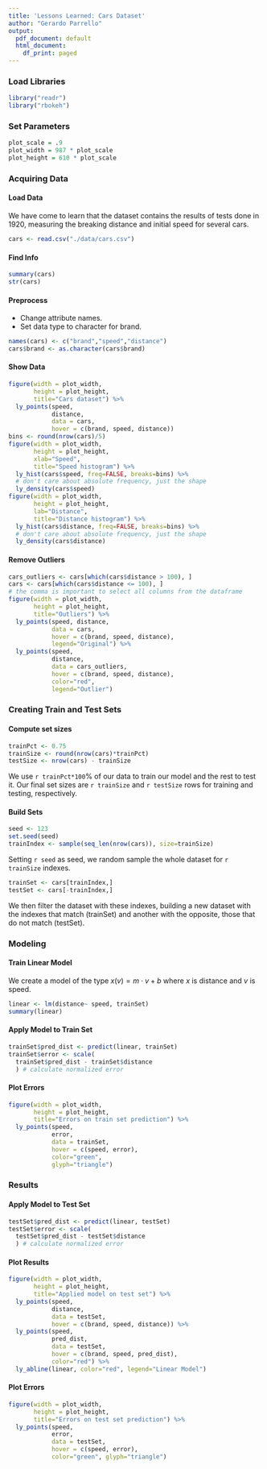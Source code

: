 ```yaml
---
title: 'Lessons Learned: Cars Dataset'
author: "Gerardo Parrello"
output:
  pdf_document: default
  html_document:
    df_print: paged
---
```


### Load Libraries 
```r
library("readr")
library("rbokeh")
```

### Set Parameters
```r
plot_scale = .9
plot_width = 987 * plot_scale
plot_height = 610 * plot_scale
```

### Acquiring Data
#### Load Data
We have come to learn that the dataset contains the results of tests done in 1920, measuring the breaking distance and initial speed for several cars.
```r
cars <- read.csv("./data/cars.csv")
```

#### Find Info
```r
summary(cars)
str(cars)
```

#### Preprocess
- Change attribute names.
- Set data type to character for brand.
```r
names(cars) <- c("brand","speed","distance")
cars$brand <- as.character(cars$brand)
```

#### Show Data
```r
figure(width = plot_width,
       height = plot_height,
       title="Cars dataset") %>%
  ly_points(speed,
            distance,
            data = cars,
            hover = c(brand, speed, distance))
bins <- round(nrow(cars)/5)
figure(width = plot_width,
       height = plot_height,
       xlab="Speed",
       title="Speed histogram") %>%
  ly_hist(cars$speed, freq=FALSE, breaks=bins) %>%
  # don't care about absolute frequency, just the shape
  ly_density(cars$speed)
figure(width = plot_width,
       height = plot_height,
       lab="Distance",
       title="Distance histogram") %>%
  ly_hist(cars$distance, freq=FALSE, breaks=bins) %>%
  # don't care about absolute frequency, just the shape
  ly_density(cars$distance)
```

#### Remove Outliers
```r
cars_outliers <- cars[which(cars$distance > 100), ]
cars <- cars[which(cars$distance <= 100), ]
# the comma is important to select all columns from the dataframe
figure(width = plot_width,
       height = plot_height,
       title="Outliers") %>%
  ly_points(speed, distance,
            data = cars,
            hover = c(brand, speed, distance),
            legend="Original") %>%
  ly_points(speed,
            distance,
            data = cars_outliers,
            hover = c(brand, speed, distance),
            color="red",
            legend="Outlier")
```


### Creating Train and Test Sets
#### Compute set sizes
```r
trainPct <- 0.75
trainSize <- round(nrow(cars)*trainPct)
testSize <- nrow(cars) - trainSize
```
We use `r trainPct*100`% of our data to train our model and the rest to test it. Our final set sizes are `r trainSize` and `r testSize` rows for training and testing, respectively.

#### Build Sets
```r
seed <- 123
set.seed(seed)
trainIndex <- sample(seq_len(nrow(cars)), size=trainSize)
```
Setting `r seed` as seed, we random sample the whole dataset for `r trainSize` indexes.

```r
trainSet <- cars[trainIndex,]
testSet <- cars[-trainIndex,]
```
We then filter the dataset with these indexes, building a new dataset with the indexes that match (trainSet) and another with the opposite, those that do not match (testSet).

### Modeling
#### Train Linear Model
We create a model of the type $x(v)=m\cdot v+b$ where $x$ is distance and $v$ is speed.<!-- This will obviously fit our data since $v=\frac{\partial x}{\partial t}$-->
```r
linear <- lm(distance~ speed, trainSet)
summary(linear)
```

#### Apply Model to Train Set
```r
trainSet$pred_dist <- predict(linear, trainSet)
trainSet$error <- scale(
  trainSet$pred_dist - trainSet$distance
  ) # calculate normalized error
```

#### Plot Errors
```r
figure(width = plot_width,
       height = plot_height,
       title="Errors on train set prediction") %>%
  ly_points(speed,
            error,
            data = trainSet,
            hover = c(speed, error),
            color="green",
            glyph="triangle")
```

### Results
#### Apply Model to Test Set
```r
testSet$pred_dist <- predict(linear, testSet)
testSet$error <- scale(
  testSet$pred_dist - testSet$distance
  ) # calculate normalized error
```

#### Plot Results
```r
figure(width = plot_width,
       height = plot_height,
       title="Applied model on test set") %>%
  ly_points(speed,
            distance,
            data = testSet,
            hover = c(brand, speed, distance)) %>%
  ly_points(speed,
            pred_dist,
            data = testSet,
            hover = c(brand, speed, pred_dist),
            color="red") %>%
  ly_abline(linear, color="red", legend="Linear Model")
```

#### Plot Errors
```r
figure(width = plot_width,
       height = plot_height,
       title="Errors on test set prediction") %>%
  ly_points(speed,
            error,
            data = testSet,
            hover = c(speed, error),
            color="green", glyph="triangle")
```

